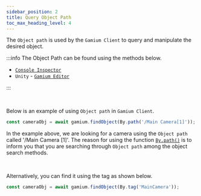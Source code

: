 ```yaml
---
sidebar_position: 2
title: Query Object Path
toc_max_heading_level: 4
---
```



The `Object path` is used by the `Gamium Client` to query and manipulate the desired object.

:::info
The Object Path can be found using the methods below.

- [`Console Inspector`](https://docs.dogutech.io/host-and-device/device/streaming-and-remote-control/game-ui-inspector)
- `Unity` - [`Gamium Editor`](../../docs/engine/unity/query-objects)

:::

<br />

Below is an example of using `Object path` in `Gamium Client`.

<Tabs groupId="language" defaultValue="ts">
<TabItem value="ts" label="TypeScript" default>

```ts
const cameraObj = await gamium.findObject(By.path('/Main Camera[1]'));
```

</TabItem>
</Tabs>

In the example above, we are looking for a camera using the `Object path` called '/Main Camera [1]'. The reason for using the function [`By.path()`](../../api/client/typescript/classes/by) is to inform you that you are searching through `Object path` among the object search methods.

<br />

Alternatively, you can find it using the tag as shown below.

<Tabs groupId="language" defaultValue="ts">
<TabItem value="ts" label="TypeScript" default>

```ts
const cameraObj = await gamium.findObject(By.tag('MainCamera'));
```

</TabItem>
</Tabs>

